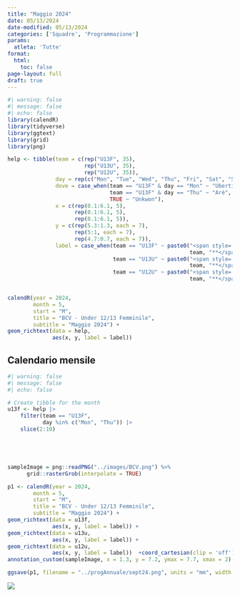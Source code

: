 ```yaml
---
title: "Maggio 2024"
date: 05/13/2024
date-modified: 05/13/2024
categories: ['Squadre', 'Programmazione']
params:
  atleta: 'Tutte'
format:
  html: 
    toc: false
page-layout: full
draft: true
---
```


```r
#| warning: false
#| message: false
#| echo: false
library(calendR)
library(tidyverse)
library(ggtext)
library(grid)
library(png)

help <- tibble(team = c(rep("U13F", 35),
                        rep("U13U", 35),
                        rep("U12U", 35)),
               day = rep(c("Mon", "Tue", "Wed", "Thu", "Fri", "Sat", "Sun"), 15),
               dove = case_when(team == "U13F" & day == "Mon" ~ "Ubertini",
                                team == "U13F" & day == "Thu" ~ "Arè",
                                TRUE ~ "Unkwon"),
               x = c(rep(0.1:6.1, 5),
                     rep(0.1:6.1, 5),
                     rep(0.1:6.1, 5)),
               y = c(rep(5.3:1.3, each = 7),
                     rep(5:1, each = 7),
                     rep(4.7:0.7, each = 7)),
               label = case_when(team == "U13F" ~ paste0("<span style='color:MediumSlateBlue'>**",
                                                         team, "**</span>", dove),
                                 team == "U13U" ~ paste0("<span style='color:Magenta'>**",
                                                         team, "**</span>", dove), 
                                 team == "U12U" ~ paste0("<span style='color:IndianRed'>**",
                                                         team, "**</span>", dove)))


calendR(year = 2024,
        month = 5,
        start = "M",
        title = "BCV - Under 12/13 Femminile",
        subtitle = "Maggio 2024") +
geom_richtext(data = help, 
              aes(x, y, label = label))

```


## Calendario mensile

```r
#| warning: false
#| message: false
#| echo: false

# Create tibble for the month
u13f <- help |>
    filter(team == "U13F",
           day %in% c("Mon", "Thu")) |>
    slice(2:10)





sampleImage = png::readPNG("../images/BCV.png") %>%
      grid::rasterGrob(interpolate = TRUE)

p1 <- calendR(year = 2024,
        month = 5,
        start = "M",
        title = "BCV - Under 12/13 Femminile",
        subtitle = "Maggio 2024") +
geom_richtext(data = u13f, 
              aes(x, y, label = label)) +
geom_richtext(data = u13u, 
              aes(x, y, label = label)) +
geom_richtext(data = u12u, 
              aes(x, y, label = label))  +coord_cartesian(clip = 'off') +
annotation_custom(sampleImage, x = 1.3, y = 7.2, ymax = 7.7, xmax = 2)

ggsave(p1, filename = "../progAnnuale/sept24.png", units = "mm", width = 297, height = 210, scale = 1.45)

```

![](sept24.png)
